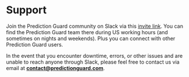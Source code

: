 # Support

Join the Prediction Guard community on Slack via this 
[invite link](https://join.slack.com/t/prediction-guard/shared_invite/zt-1pwck5pgg-bctLNmqk~CjK3GmJc23UHg). You can find 
the Prediction Guard team there during US working hours (and sometimes on nights and weekends). Plus you can connect with
other Prediction Guard users. 

In the event that you encounter downtime, errors, or other issues and are unable to reach anyone through Slack, please feel free to contact us via email at **contact@predictionguard.com**.
